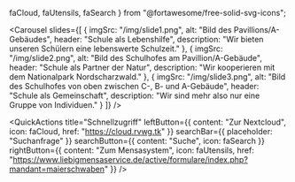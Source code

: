   faCloud,
  faUtensils,
  faSearch
} from "@fortawesome/free-solid-svg-icons";

<Head title="Home" />

<Carousel
  slides={[
    {
      imgSrc: "/img/slide1.png",
      alt: "Bild des Pavillions/A-Gebäudes",
      header: "Schule als Lebenshilfe",
      description: "Wir bieten unseren Schülern eine lebenswerte Schulzeit."
    },
    {
      imgSrc: "/img/slide2.png",
      alt: "Bild des Schulhofes am Pavillion/A-Gebäude",
      header: "Schule als Partner der Natur",
      description: "Wir kooperieren mit dem Nationalpark Nordscharzwald."
    },
    {
      imgSrc: "/img/slide3.png",
      alt: "Bild des Schulhofes von oben zwischen C-, B- und A-Gebäude",
      header: "Schule als Gemeinschaft",
      description: "Wir sind mehr also nur eine Gruppe von Individuen."
    }
  ]}
/>

<QuickActions
  title="Schnellzugriff"
  leftButton={{
    content: "Zur Nextcloud",
    icon: faCloud,
    href: "https://cloud.rvwg.tk"
  }}
  searchBar={{
    placeholder: "Suchanfrage"
  }}
  searchButton={{
    content: "Suche",
    icon: faSearch
  }}
  rightButton={{
    content: "Zum Mensasystem",
    icon: faUtensils,
    href: "https://www.liebigmensaservice.de/active/formulare/index.php?mandant=maierschwaben"
  }}
/>
